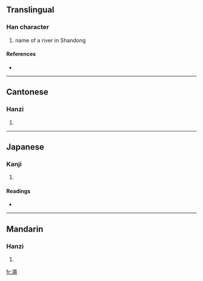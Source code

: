 {{also|渑}}
==Translingual==

===Han character===
{{Han char|rn=85|rad=水|as=13|sn=16|four=3711<sub>7</sub>|canj=水口X山 (ERXU)}}

# name of a river in Shandong

====References====
* {{Han ref|kx=0652.390|dkj=18378|dj=1062.280|hdz=31755.080|uh=6FA0|ud=28576|bh=BF49|bd=48969}}

----

==Cantonese==

===Hanzi===
{{yue-hanzi|jyut=|y=man5, sing4|sim=渑}}

# {{defn|Cantonese}}

----

==Japanese==

===Kanji===
{{ja-kanji|grade=|rs=水13}}

# {{defn|Japanese}}

====Readings====
* {{ja-readings|on=[[しょう]] (shō), [[じょう]] (jō), [[びん]] (bin), [[みん]] (min)|kun=}}

----

==Mandarin==

===Hanzi===
{{cmn-hanzi|sim=渑|pin=[[mǐn]] ([[min3]])|wg=min<sup>3</sup>}}

# {{defn|Mandarin}}

[[fr:澠]]
